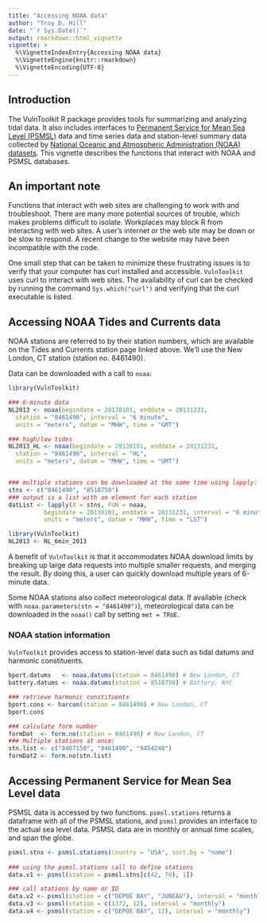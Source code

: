 ```yaml
---
title: "Accessing NOAA data"
author: "Troy D. Hill"
date: "`r Sys.Date()`"
output: rmarkdown::html_vignette
vignette: >
  %\VignetteIndexEntry{Accessing NOAA data}
  %\VignetteEngine{knitr::rmarkdown}
  %\VignetteEncoding{UTF-8}
---
```


## Introduction 

The VulnToolkit R package provides tools for summarizing and analyzing tidal data. It also includes interfaces to [Permanent Service for Mean Sea Level (PSMSL)](https://www.psmsl.org) data and time series data and station-level summary data collected by [National Oceanic and Atmospheric Administration (NOAA) datasets](https://www.tidesandcurrents.noaa.gov/stations.html?type=Water+Levels). This vignette describes the functions that interact with NOAA and PSMSL databases.

## An important note

Functions that interact with web sites are challenging to work with and troubleshoot. There are many more potential sources of trouble, which makes problems difficult to isolate. Workplaces may block R from interacting with web sites. A user's internet or the web site may be down or be slow to respond. A recent change to the website may have been incompatible with the code.

One small step that can be taken to minimize these frustrating issues is to verify that your computer has curl installed and accessible. `VulnToolkit` uses curl to interact with web sites. The availability of curl can be checked by running the command `Sys.which("curl")` and verifying that the curl executable is listed.


## Accessing NOAA Tides and Currents data

NOAA stations are referred to by their station numbers, which are available on the Tides and Currents station page linked above. We'll use the New London, CT station (station no. 8461490).

Data can be downloaded with a call to `noaa`: 

```r
library(VulnToolkit)

### 6-minute data
NL2013 <- noaa(begindate = 20130101, enddate = 20131231, 
  station = "8461490", interval = "6 minute", 
  units = "meters", datum = "MHW", time = "GMT")

### high/low tides
NL2013_HL <- noaa(begindate = 20130101, enddate = 20131231, 
  station = "8461490", interval = "HL", 
  units = "meters", datum = "MHW", time = "GMT")


### multiple stations can be downloaded at the same time using lapply:
stns <- c("8461490", "8518750")
### output is a list with an element for each station 
datList <- lapply(X = stns, FUN = noaa, 
          begindate = 20130101, enddate = 20131231, interval = "6 minute", 
          units = "meters", datum = "MHW", time = "LST")


```

```r
library(VulnToolkit)
NL2013 <- NL_6min_2013
```


A benefit of `VulnToolkit` is that it accommodates NOAA download limits by breaking up large data requests into multiple smaller requests, and merging the result. By doing this, a user can quickly download multiple years of 6-minute data.


Some NOAA stations also collect meteorological data. If available (check with `noaa.parameters(stn = "8461490")`), meteorological data can be downloaded in the `noaa()` call by setting `met = TRUE`.


### NOAA station information

`VulnToolkit` provides access to station-level data such as tidal datums and harmonic constituents. 

``` r

bport.datums   <- noaa.datums(station = 8461490) # New London, CT
battery.datums <- noaa.datums(station = 8518750) # Battery, NYC

### retrieve harmonic constituents
bport.cons <- harcon(station = 8461490) # New London, CT
bport.cons

### calculate form number 
formDat  <- form.no(station = 8461490) # New London, CT
### Multiple stations at once:
stn.list <- c("8467150", "8461490", "9454240") 
formDat2 <- form.no(stn.list)

```


## Accessing Permanent Service for Mean Sea Level data

PSMSL data is accessed by two functions. `psmsl.stations` returns a dataframe with all of the PSMSL stations, and `psmsl` provides an interface to the actual sea level data. PSMSL data are in monthly or annual time scales, and span the globe.


```r
psmsl.stns <- psmsl.stations(country = "USA", sort.by = "name")
 
### using the psmsl.stations call to define stations
data.v1 <- psmsl(station = psmsl.stns[c(42, 70), 1])

### call stations by name or ID
data.v2 <- psmsl(station = c("DEPOE BAY", "JUNEAU"), interval = "monthly")
data.v3 <- psmsl(station = c(1372, 12), interval = "monthly")
data.v4 <- psmsl(station = c("DEPOE BAY", 12), interval = "monthly")


```
